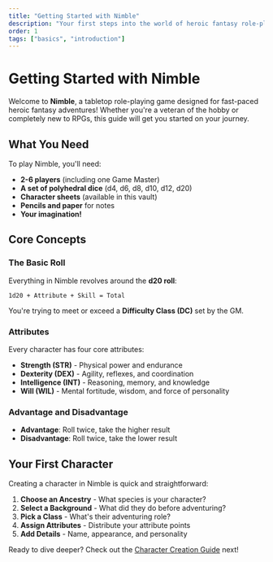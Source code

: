 ```yaml
---
title: "Getting Started with Nimble"
description: "Your first steps into the world of heroic fantasy role-playing"
order: 1
tags: ["basics", "introduction"]
---
```


# Getting Started with Nimble

Welcome to **Nimble**, a tabletop role-playing game designed for fast-paced heroic fantasy adventures! Whether you're a veteran of the hobby or completely new to RPGs, this guide will get you started on your journey.

## What You Need

To play Nimble, you'll need:

- **2-6 players** (including one Game Master)
- **A set of polyhedral dice** (d4, d6, d8, d10, d12, d20)
- **Character sheets** (available in this vault)
- **Pencils and paper** for notes
- **Your imagination!**

## Core Concepts

### The Basic Roll

Everything in Nimble revolves around the **d20 roll**:

```
1d20 + Attribute + Skill = Total
```

You're trying to meet or exceed a **Difficulty Class (DC)** set by the GM.

### Attributes

Every character has four core attributes:

- **Strength (STR)** - Physical power and endurance
- **Dexterity (DEX)** - Agility, reflexes, and coordination  
- **Intelligence (INT)** - Reasoning, memory, and knowledge
- **Will (WIL)** - Mental fortitude, wisdom, and force of personality

### Advantage and Disadvantage

- **Advantage**: Roll twice, take the higher result
- **Disadvantage**: Roll twice, take the lower result

## Your First Character

Creating a character in Nimble is quick and straightforward:

1. **Choose an Ancestry** - What species is your character?
2. **Select a Background** - What did they do before adventuring?
3. **Pick a Class** - What's their adventuring role?
4. **Assign Attributes** - Distribute your attribute points
5. **Add Details** - Name, appearance, and personality

Ready to dive deeper? Check out the [Character Creation Guide](/rules/core/character-creation) next!